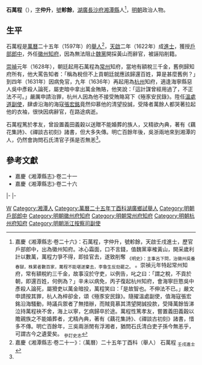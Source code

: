 '''石萬程'''（{{bd|16世紀||1640年代}}），[[表字|字]]'''仲升'''，[[號|號]]'''軫餘'''，[[湖廣等處承宣布政使司|湖廣]][[長沙府|長沙府]][[湘潭縣|湘潭縣]]人<ref name=djs>嘉慶《湘潭縣志·卷二十六》：石萬程，字仲升，號軫餘，天啟壬戌進士，歷官戶部郎中，出為徽州知府。冰心霜面，口不言錢，值魏黨辜榷黃山，開采歲利計以數萬，萬程力爭不得，即挂官去，遂致削奪 <sub>《明史》：主事呂下問，治徽州吳養春獄，株累者數百家，萬程不能堪遂棄去，李魯生反劾罷之。</sub> 。崇禎元年特起常州知府，常有額稅約三千金，故事沒於守吏，以例告，叱之曰：「謂之稅，不貢於朝，即還百姓，何例為？」辛未以病免，丙子復起杭州知府，會海寧巨憝吳中彥殺人論死，屬猾吏以萬金暗投，萬程笑曰：「是故智也。不伸法不已。」嚴文申請按其罪，杭人為梓卻金，頌《殛豕安民錄》。隨擢溫處副使，值海寇張宏銘沿海騷動，時議兵禦者了無措辦，而賊竟慕其清望開誠投款，受降萬餘皆涕泣持萬程袂不舍，海上以寧，乞病歸卒於途。萬程性篤孝友，嘗置義田義穀以贍親族之不能婚葬者，尤精內典，著有《藕花集詩》、《禪談古初刻》諸書，惜多不傳。明亡百餘年，三吳兩浙閒有浮湘者，猶問石氏清白吏子孫今無恙乎，可謂古今之遺愛矣。 <sub>參訂史志</sub></ref>，[[明朝|明朝]]政治人物。

==生平==
石萬程是[[萬曆|萬曆]]二十五年（1597年）的[[舉人|舉人]]<ref>嘉慶《湘潭縣志·卷二十一》：（萬曆）二十五年丁酉科（舉人） 石萬程 <sub>壬戌進士</sub></ref>，[[天啟_(明朝)|天啟]]二年（1622年）成[[進士|進士]]，獲授[[戶部|戶部]][[郎中_(官職)|郎中]]，外任[[徽州府|徽州]][[知府|知府]]，因為無法阻止[[魏忠賢|魏黨]]開採黃山而辭官，被誣陷削籍。

[[崇禎|崇禎]]元年（1628年），朝廷起用石萬程為[[常州府|常州]]知府，當地有額稅三千金，舊例歸知府所有，他大罵告知者：「稱為稅但不上貢朝廷就應該歸還百姓，算是甚麼舊例？」到四年（1631年）因病免官，九年（1636年）再起用為[[杭州府|杭州]]知府，適逢海寧縣惡人吳中彥殺人論死，屬吏暗中拿出萬金賄賂，他笑說：「這計謀曾經用過了，不正法不可。」嚴厲申請治罪，杭州人因為他不接受賄賂寫下《殛豕安民錄》。陞任[[溫處道|溫處道]][[提刑按察司按察副使|副使]]，肆虐沿海的海寇[[張宏銘|張宏銘]]竟然仰慕他的清望投誠，受降者萬餘人都哭著拉起他的衣袖，很快因病辭官，在路途病逝。

石萬程篤於孝友，曾設置義田義穀以送贈不能婚葬的族人，又精欲內典，著有《藕花集詩》、《禪談古初刻》諸書，但大多失傳。明亡百餘年後，吳浙兩地來到湘潭的人，仍然會詢問石氏清官子孫是否無恙<ref name=djs/>。

==參考文獻==
{{reflist}}
*嘉慶《湘潭縣志》·卷二十一
*嘉慶《湘潭縣志》·卷二十六

{{start box}}
{{s-off}}
{{s-before|[[劉尚信|劉尚信]]}}
{{s-title|明朝徽州府知府|天啟年間}}
{{s-after|[[頡鵬|頡鵬]]}}
|-
{{s-before|[[曾櫻|曾櫻]]}}
{{s-title|明朝常州府知府|1628年－1631年}}
{{s-after|[[洪周祿|洪周祿]]}}
|-
{{s-before|[[岳虞巒|岳虞巒]]}}
{{s-title|明朝杭州府知府|1636年－1638年}}
{{s-after|[[劉夢謙|劉夢謙]]}}
{{end box}}

{{天啓二年壬戌科殿試金榜}}

{{Authority control}}

{{DEFAULTSORT:}}
[[Category:石姓|W]]
[[Category:湘潭人|Category:湘潭人]]
[[Category:萬曆二十五年丁酉科湖廣鄉試舉人|Category:萬曆二十五年丁酉科湖廣鄉試舉人]]
[[Category:明朝戶部郎中|Category:明朝戶部郎中]]
[[Category:明朝徽州府知府|Category:明朝徽州府知府]]
[[Category:明朝常州府知府|Category:明朝常州府知府]]
[[Category:明朝杭州府知府|Category:明朝杭州府知府]]
[[Category:明朝浙江按察司副使|Category:明朝浙江按察司副使]]